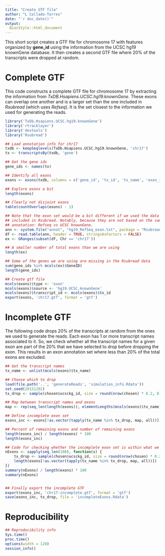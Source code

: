 ```yaml
---
title: "Create GTF file"
author: "L Collado-Torres"
date: "`r doc_date()`"
output: 
  BiocStyle::html_document
---
```


This short script creates a GTF file for chromosome 17 with features organized by __gene_id__ using the information from the UCSC hg19 knownGene database. It then creates a second GTF file where 20% of the transcripts were dropped at random.


# Complete GTF

This code constructs a complete GTF file for chromosome 17 by extracting the information from _TxDB.Hsapiens.UCSC.hg19.knownGene_. These exons can overlap one another and is a larger set than the one included in _Rsubread_ (which uses _Refseq_). It is the set closest to the information we used for generating the reads.

```r
library('TxDb.Hsapiens.UCSC.hg19.knownGene')
library('rtracklayer')
library('devtools')
library('Rsubread')

## Load annotation info for chr17
txdb <- keepSeqlevels(TxDb.Hsapiens.UCSC.hg19.knownGene, 'chr17')
tx <- transcriptsBy(txdb, 'gene')

## Get the gene ids
gene_ids <- names(tx)

## Identify all exons
exons <- exons(txdb, columns = c('gene_id', 'tx_id', 'tx_name', 'exon_id'), vals = list('gene_id' = gene_ids))

## Explore exons a bit
length(exons)

## Clearly not disjoint exons
table(countOverlaps(exons) - 1)

## Note that the exon set would be a bit different if we used the data
## included in Rsubread. Notably, because they are not based on the same
## annotation: Refseq vs UCSC knownGene.
ann <- system.file("annot", "hg19_RefSeq_exon.txt", package = "Rsubread")
df <- read.table(ann, header = TRUE, stringsAsFactors = FALSE)
ex <- GRanges(subset(df, Chr == 'chr17'))

## A smaller number of total exons than we are using
length(ex)

## Some of the genes we are using are missing in the Rsubread data
sum(gene_ids %in% mcols(ex)$GeneID)
length(gene_ids)

## Create gtf file
mcols(exons)$type <- 'exon'
mcols(exons)$source <- 'hg19.UCSC.knownGene'
mcols(exons)$transcript_id <- mcols(exons)$tx_id
export(exons, 'chr17.gtf', format = 'gtf')
```

# Incomplete GTF

The following code drops 20% of the transcripts at random from the ones we used to generate the reads. Each exon has 1 or more transcript names associated to it. So, we check whether all the transcript names for a given exon are part of the 20% that we have selected to drop before dropping the exon. This results in an exon annotation set where less than 20% of the total exons are excluded.

```r
## Get the transcript names
tx_name <- unlist(mcols(exons)$tx_name)

## Choose which to drop
load(file.path('..', 'generateReads', 'simulation_info.Rdata'))
set.seed(20151202)
tx_drop <- sample(chosen$ucsckg_id, size = round(nrow(chosen) * 0.2, 0))

## Map between transcript names and exons
map <- rep(seq_len(length(exons)), elementLengths(mcols(exons)$tx_name))

## Define incomplete exon set
exons_inc <- exons[!as.vector(tapply(tx_name %in% tx_drop, map, all))]

## Percent of remaining exons and number of remaining exons
length(exons_inc) / length(exons) * 100
length(exons_inc)

## Code for checking whether the incomplete exon set is within what we expected
nExons <- sapply(seq_len(100), function(x) {
    tx_drop <- sample(chosen$ucsckg_id, size = round(nrow(chosen) * 0.2, 0))
    length(exons[!as.vector(tapply(tx_name %in% tx_drop, map, all))])
})
summary(nExons) / length(exons) * 100
summary(nExons)


## Finally export the incomplete GTF
export(exons_inc, 'chr17-incomplete.gtf', format = 'gtf')
save(exons_inc, tx_drop, file = 'incompleteExons.Rdata')
```


# Reproducibility

```r
## Reproducibility info
Sys.time()
proc.time()
options(width = 120)
session_info()
```

